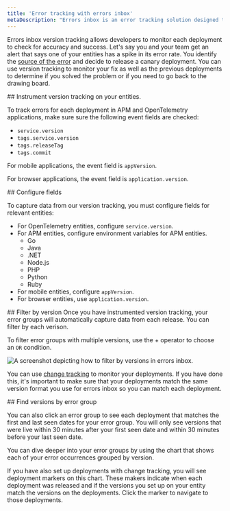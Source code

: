 ```yaml
---
title: 'Error tracking with errors inbox'
metaDescription: "Errors inbox is an error tracking solution designed to give you the tools to proactively detect, triage, and resolve errors across your full application stack."
---
```



Errors inbox version tracking allows developers to monitor each deployment to check for accuracy and success. Let's say you and your team get an alert that says one of your entities has a spike in its error rate. You identify the [source of the error](docs/tutorial-error-tracking/respond-outages/) and decide to release a canary deployment. You can use version tracking to monitor your fix as well as the previous deployments to determine if you solved the problem or if you need to go back to the drawing board. 

<Steps>
<Step>
## Instrument version tracking on your entities. 

To track errors for each deployment in APM and OpenTelemetry applications, make sure sure  the following event fields are checked:

* `service.version` 
* `tags.service.version`
* `tags.releaseTag`
* `tags.commit`

For mobile applications, the event field is `appVersion`.

For browser applications, the event field is `application.version`.
</Step>

<Step>
## Configure fields 

To capture data from our version tracking, you must configure fields for relevant entities:

* For OpenTelemetry entities, configure `service.version`.
* For APM entities, configure environment variables for APM entities.
    * Go
    * Java
    * .NET
    * Node.js
    * PHP
    * Python
    * Ruby
* For mobile entities, configure `appVersion`.
* For browser entities, use `application.version`. 
</Step>

<Step>
## Filter by version
Once you have instrumented version tracking, your error groups will automatically capture data from each release. You can filter by each verison.

To filter error groups with multiple versions, use  the + operator to choose an `OR` condition.

<img
    title="version tracking errors inbox"
    alt="A screenshot depicting how to filter by versions in errors inbox. "
    src={errorsinboxFilterErrorsbyVersions}
/>

You can use [change tracking](/docs/change-tracking/change-tracking-view-analyze/) to monitor your deployments. If you have done this, it's important to make sure that your deployments match the same version format you use for errors inbox so you can match each deployment.
</Step>

<Step>
## Find versions by error group

You can also click an error group to see each deployment that matches the first and last seen dates for your error group. You will only see versions that were live within 30 minutes after your first seen date and within 30 minutes before your last seen date.

You can dive deeper into your error groups by using the chart that shows each of your error occurrences grouped  by version. 

If you have also set up deployments with change tracking, you will see deployment markers on this chart.  These makers indicate when each deployment was released and if the versions you set up on your entity match the versions on the deployments. Click the marker to navigate to those deployments.
</Step>
</Steps>